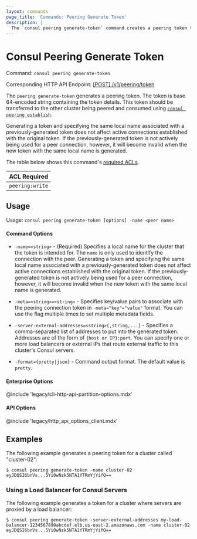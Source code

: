 ```yaml
---
layout: commands
page_title: 'Commands: Peering Generate Token'
description: |
  The `consul peering generate-token` command creates a peering token that clusters use to establish secure cluster peering connections.
---
```


# Consul Peering Generate Token

Command: `consul peering generate-token`

Corresponding HTTP API Endpoint: [\[POST\] /v1/peering/token](/consul/api-docs/peering#generate-a-peering-token)

The `peering generate-token` generates a peering token. The token is base 64-encoded string containing the token details.
This token should be transferred to the other cluster being peered and consumed using [`consul peering establish`](/consul/commands/peering/establish).

Generating a token and specifying the same local name associated with a previously-generated token does not affect active connections established with the original token. If the previously-generated token is not actively being used for a peer connection, however, it will become invalid when the new token with the same local name is generated.

The table below shows this command's [required ACLs](/consul/api-docs/api-structure#authentication).

| ACL Required |
| ------------ |
| `peering:write`  |

## Usage

Usage: `consul peering generate-token [options] -name <peer name>`

#### Command Options

- `-name=<string>` - (Required) Specifies a local name for the cluster that the token is intended for.
The `name` is only used to identify the connection with the peer.
Generating a token and specifying the same local name associated with a previously-generated token does not affect active connections established with the original token.
If the previously-generated token is not actively being used for a peer connection, however, it will become invalid when the new token with the same local name is generated.

- `-meta=<string>=<string>` - Specifies key/value pairs to associate with the peering connection token in `-meta="key"="value"` format. You can use the flag multiple times to set multiple metadata fields.

- `-server-external-addresses=<string>[,string,...]` - Specifies a comma-separated list of addresses
to put into the generated token. Addresses are of the form of `{host or IP}:port`.
You can specify one or more load balancers or external IPs that route external traffic to this cluster's Consul servers.

- `-format={pretty|json}` - Command output format. The default value is `pretty`.

#### Enterprise Options

@include 'legacy/cli-http-api-partition-options.mdx'

#### API Options

@include 'legacy/http_api_options_client.mdx'

## Examples

The following example generates a peering token for a cluster called "cluster-02":

```shell-session hideClipboard
$ consul peering generate-token -name cluster-02
eyJDQSI6bnVs...5Yi0wNzk5NTA1YTRmYjYifQ==
```

### Using a Load Balancer for Consul Servers

The following example generates a token for a cluster where servers are proxied by a load balancer:

```shell-session hideClipboard
$ consul peering generate-token -server-external-addresses my-load-balancer-1234567890abcdef.elb.us-east-2.amazonaws.com -name cluster-02
eyJDQSI6bnVs...5Yi0wNzk5NTA1YTRmYjYifQ==
```
